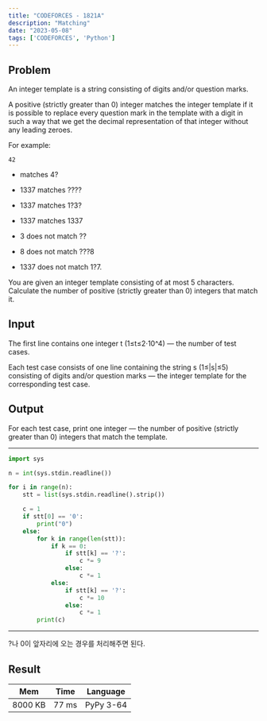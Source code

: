 ```yaml
---
title: "CODEFORCES - 1821A"
description: "Matching"
date: "2023-05-08"
tags: ['CODEFORCES', 'Python']
---
```

## Problem
An integer template is a string consisting of digits and/or question marks.

A positive (strictly greater than 0) integer matches the integer template if it is possible to replace every question mark in the template with a digit in such a way that we get the decimal representation of that integer without any leading zeroes.

For example:

    42

- matches 4?

- 1337 matches ????

- 1337
matches 1?3?

- 1337
matches 1337

- 3
does not match ??

- 8
does not match ???8

- 1337
does not match 1?7. 

You are given an integer template consisting of at most 5 characters. Calculate the number of positive (strictly greater than 0) integers that match it.


## Input
The first line contains one integer t (1≤t≤2⋅10^4) — the number of test cases.

Each test case consists of one line containing the string s
(1≤|s|≤5) consisting of digits and/or question marks — the integer template for the corresponding test case.

## Output
For each test case, print one integer — the number of positive (strictly greater than 0) integers that match the template.

---
```python
import sys

n = int(sys.stdin.readline())

for i in range(n):
    stt = list(sys.stdin.readline().strip())

    c = 1
    if stt[0] == '0':
        print("0")
    else:
        for k in range(len(stt)):
            if k == 0:
                if stt[k] == '?':
                    c *= 9
                else:
                    c *= 1
            else:
                if stt[k] == '?':
                    c *= 10
                else:
                    c *= 1
        print(c)
```
---

?나 0이 앞자리에 오는 경우를 처리해주면 된다.


## Result
| Mem      | Time | Language  |
|----------|------|-----------|
| 8000 KB | 77 ms | PyPy 3-64 |
